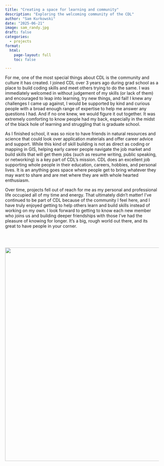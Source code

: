 ```yaml
---
title: "Creating a space for learning and community"
description: "Exploring the welcoming community of the CDL"
author: "Sam Kurkowski"
date: "2025-06-21"
image: sam_randy.jpg
draft: false
categories:
  - projects
format:
  html:
    page-layout: full
    toc: false

---
```



<div class="blog-post">


For me, one of the most special things about CDL is the community and culture it has created. I joined CDL over 3 years ago during grad school as a place to build coding skills and meet others trying to do the same. I was immediately welcomed in without judgement of my skills (or lack of them) and encouraged to leap into learning, try new things, and fail! I knew any challenges I came up against, I would be supported by kind and curious people with a broad enough range of expertise to help me answer any questions I had. And if no one knew, we would figure it out together. It was extremely comforting to know people had my back, especially in the midst of the black hole of learning and struggling that is graduate school. 

As I finished school, it was so nice to have friends in natural resources and science that could look over application materials and offer career advice and support. While this kind of skill building is not as direct as coding or mapping in GIS, helping early career people navigate the job market and build skills that will get them jobs (such as resume writing, public speaking, or networking) is a key part of CDL’s mission. CDL does an excellent job supporting whole people in their education, careers, hobbies, and personal lives. It is an anything goes space where people get to bring whatever they may want to share and are met where they are with whole hearted enthusiasm.

Over time, projects fell out of reach for me as my personal and professional life occupied all of my time and energy. That ultimately didn’t matter! I’ve continued to be part of CDL because of the community I feel here, and I have truly enjoyed getting to help others learn and build skills instead of working on my own. I look forward to getting to know each new member who joins us and building deeper friendships with those I’ve had the pleasure of knowing for longer. It’s a big, rough world out there, and its great to have people in your corner. 

<br>
<br>



![](sam_randy.jpg){width=700}


</div>

